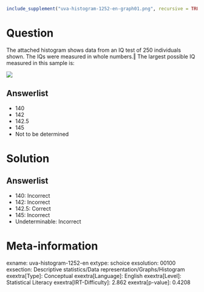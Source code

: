 ```r
include_supplement("uva-histogram-1252-en-graph01.png", recursive = TRUE)
```

Question
========

The attached histogram shows data from an IQ test of 250 individuals shown. The IQs were measured in whole numbers.‖ The largest possible IQ measured in this sample is:

![](uva-histogram-1252-en-graph01.png)

Answerlist
----------

* 140
* 142
* 142.5
* 145
* Not to be determined

Solution
========

Answerlist
----------

* 140: Incorrect
* 142: Incorrect
* 142.5: Correct
* 145: Incorrect
* Undeterminable: Incorrect

Meta-information
================
exname: uva-histogram-1252-en
extype: schoice
exsolution: 00100
exsection: Descriptive statistics/Data representation/Graphs/Histogram
exextra[Type]: Conceptual
exextra[Language]: English
exextra[Level]: Statistical Literacy
exextra[IRT-Difficulty]: 2.862
exextra[p-value]: 0.4208
